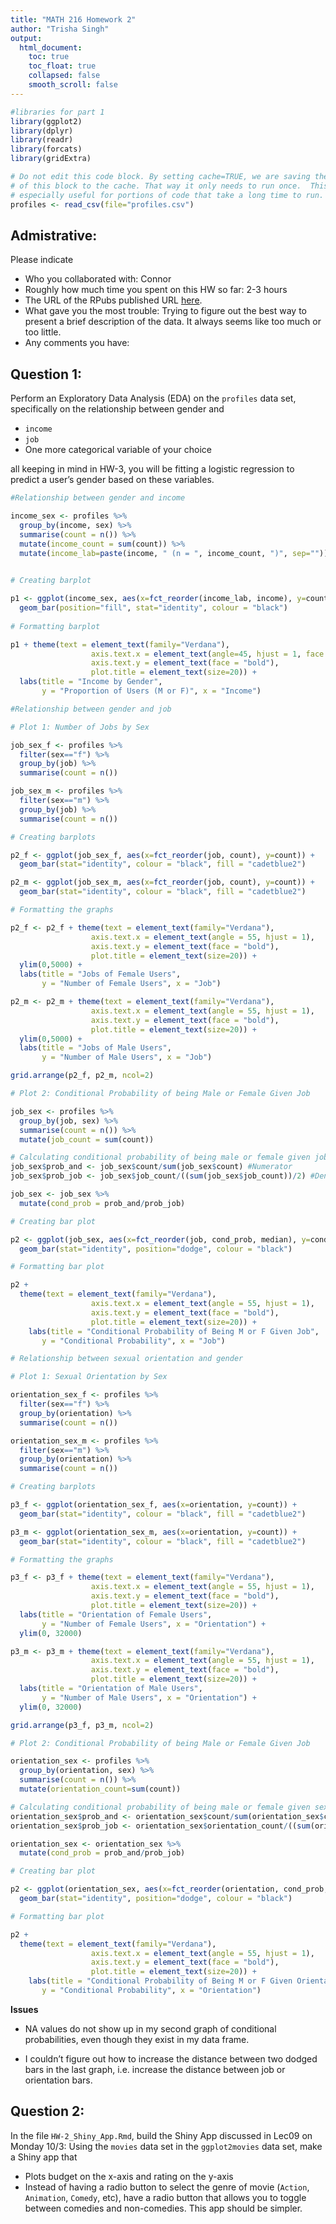 ```yaml
---
title: "MATH 216 Homework 2"
author: "Trisha Singh"
output:
  html_document:
    toc: true
    toc_float: true
    collapsed: false
    smooth_scroll: false
---
```


```r
#libraries for part 1
library(ggplot2)
library(dplyr)
library(readr)
library(forcats)
library(gridExtra)
```


```r
# Do not edit this code block. By setting cache=TRUE, we are saving the output 
# of this block to the cache. That way it only needs to run once.  This is
# especially useful for portions of code that take a long time to run.
profiles <- read_csv(file="profiles.csv")
```



## Admistrative:

Please indicate

* Who you collaborated with: Connor
* Roughly how much time you spent on this HW so far: 2-3 hours
* The URL of the RPubs published URL [here](http://rpubs.com/tsingh/hw2).
* What gave you the most trouble: Trying to figure out the best way to present a brief description of the data. It always seems like too much or too little.
* Any comments you have:



## Question 1:

Perform an Exploratory Data Analysis (EDA) on the `profiles` data set,
specifically on the relationship between gender and

* `income`
* `job`
* One more categorical variable of your choice

all keeping in mind in HW-3, you will be fitting a logistic regression to
predict a user's gender based on these variables.

```r

#Relationship between gender and income

income_sex <- profiles %>% 
  group_by(income, sex) %>% 
  summarise(count = n()) %>%
  mutate(income_count = sum(count)) %>% 
  mutate(income_lab=paste(income, " (n = ", income_count, ")", sep=""))
  

# Creating barplot

p1 <- ggplot(income_sex, aes(x=fct_reorder(income_lab, income), y=count, fill=sex)) + 
  geom_bar(position="fill", stat="identity", colour = "black")
  
# Formatting barplot

p1 + theme(text = element_text(family="Verdana"), 
                  axis.text.x = element_text(angle=45, hjust = 1, face = "bold"), 
                  axis.text.y = element_text(face = "bold"), 
                  plot.title = element_text(size=20)) +
  labs(title = "Income by Gender", 
       y = "Proportion of Users (M or F)", x = "Income")

#Relationship between gender and job 

# Plot 1: Number of Jobs by Sex

job_sex_f <- profiles %>% 
  filter(sex=="f") %>% 
  group_by(job) %>% 
  summarise(count = n())

job_sex_m <- profiles %>% 
  filter(sex=="m") %>% 
  group_by(job) %>% 
  summarise(count = n())

# Creating barplots

p2_f <- ggplot(job_sex_f, aes(x=fct_reorder(job, count), y=count)) +
  geom_bar(stat="identity", colour = "black", fill = "cadetblue2")

p2_m <- ggplot(job_sex_m, aes(x=fct_reorder(job, count), y=count)) +
  geom_bar(stat="identity", colour = "black", fill = "cadetblue2")

# Formatting the graphs

p2_f <- p2_f + theme(text = element_text(family="Verdana"), 
                  axis.text.x = element_text(angle = 55, hjust = 1), 
                  axis.text.y = element_text(face = "bold"), 
                  plot.title = element_text(size=20)) +
  ylim(0,5000) +
  labs(title = "Jobs of Female Users", 
       y = "Number of Female Users", x = "Job")

p2_m <- p2_m + theme(text = element_text(family="Verdana"), 
                  axis.text.x = element_text(angle = 55, hjust = 1), 
                  axis.text.y = element_text(face = "bold"), 
                  plot.title = element_text(size=20)) +
  ylim(0,5000) +
  labs(title = "Jobs of Male Users", 
       y = "Number of Male Users", x = "Job")

grid.arrange(p2_f, p2_m, ncol=2)

# Plot 2: Conditional Probability of being Male or Female Given Job

job_sex <- profiles %>% 
  group_by(job, sex) %>% 
  summarise(count = n()) %>% 
  mutate(job_count = sum(count))

# Calculating conditional probability of being male or female given job
job_sex$prob_and <- job_sex$count/sum(job_sex$count) #Numerator
job_sex$prob_job <- job_sex$job_count/((sum(job_sex$job_count))/2) #Denominator

job_sex <- job_sex %>% 
  mutate(cond_prob = prob_and/prob_job)

# Creating bar plot

p2 <- ggplot(job_sex, aes(x=fct_reorder(job, cond_prob, median), y=cond_prob, fill=sex)) +
  geom_bar(stat="identity", position="dodge", colour = "black")

# Formatting bar plot

p2 + 
  theme(text = element_text(family="Verdana"), 
                  axis.text.x = element_text(angle = 55, hjust = 1), 
                  axis.text.y = element_text(face = "bold"), 
                  plot.title = element_text(size=20)) +
    labs(title = "Conditional Probability of Being M or F Given Job", 
       y = "Conditional Probability", x = "Job")

# Relationship between sexual orientation and gender

# Plot 1: Sexual Orientation by Sex

orientation_sex_f <- profiles %>% 
  filter(sex=="f") %>% 
  group_by(orientation) %>% 
  summarise(count = n())

orientation_sex_m <- profiles %>% 
  filter(sex=="m") %>% 
  group_by(orientation) %>% 
  summarise(count = n())

# Creating barplots

p3_f <- ggplot(orientation_sex_f, aes(x=orientation, y=count)) +
  geom_bar(stat="identity", colour = "black", fill = "cadetblue2")

p3_m <- ggplot(orientation_sex_m, aes(x=orientation, y=count)) +
  geom_bar(stat="identity", colour = "black", fill = "cadetblue2")

# Formatting the graphs

p3_f <- p3_f + theme(text = element_text(family="Verdana"), 
                  axis.text.x = element_text(angle = 55, hjust = 1), 
                  axis.text.y = element_text(face = "bold"), 
                  plot.title = element_text(size=20)) +
  labs(title = "Orientation of Female Users", 
       y = "Number of Female Users", x = "Orientation") +
  ylim(0, 32000)

p3_m <- p3_m + theme(text = element_text(family="Verdana"), 
                  axis.text.x = element_text(angle = 55, hjust = 1), 
                  axis.text.y = element_text(face = "bold"), 
                  plot.title = element_text(size=20)) +
  labs(title = "Orientation of Male Users", 
       y = "Number of Male Users", x = "Orientation") +
  ylim(0, 32000)

grid.arrange(p3_f, p3_m, ncol=2)

# Plot 2: Conditional Probability of being Male or Female Given Job

orientation_sex <- profiles %>% 
  group_by(orientation, sex) %>% 
  summarise(count = n()) %>% 
  mutate(orientation_count=sum(count))

# Calculating conditional probability of being male or female given sexual orientation
orientation_sex$prob_and <- orientation_sex$count/sum(orientation_sex$count) #Numerator
orientation_sex$prob_job <- orientation_sex$orientation_count/((sum(orientation_sex$orientation_count))/2) #Denominator

orientation_sex <- orientation_sex %>% 
  mutate(cond_prob = prob_and/prob_job)

# Creating bar plot

p2 <- ggplot(orientation_sex, aes(x=fct_reorder(orientation, cond_prob, median), y=cond_prob, fill=sex)) +
  geom_bar(stat="identity", position="dodge", colour = "black")

# Formatting bar plot

p2 + 
  theme(text = element_text(family="Verdana"), 
                  axis.text.x = element_text(angle = 55, hjust = 1), 
                  axis.text.y = element_text(face = "bold"), 
                  plot.title = element_text(size=20)) +
    labs(title = "Conditional Probability of Being M or F Given Orientation", 
       y = "Conditional Probability", x = "Orientation")


```

**Issues**

* NA values do not show up in my second graph of conditional probabilities, even though they exist in my data frame.

* I couldn't figure out how to increase the distance between two dodged bars in the last graph, i.e. increase the distance between job or orientation bars.




## Question 2:

In the file `HW-2_Shiny_App.Rmd`, build the Shiny App discussed in Lec09 on
Monday 10/3: Using the `movies` data set in the `ggplot2movies` data set, make a
Shiny app that

* Plots budget on the x-axis and rating on the y-axis
* Instead of having a radio button to select the genre of movie (`Action`,
`Animation`, `Comedy`, etc), have a radio button that allows you to toggle
between comedies and non-comedies. This app should be simpler.

